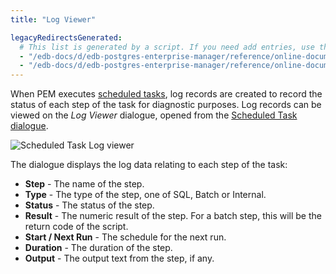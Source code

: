 ```yaml
---
title: "Log Viewer"

legacyRedirectsGenerated:
  # This list is generated by a script. If you need add entries, use the `legacyRedirects` key.
  - "/edb-docs/d/edb-postgres-enterprise-manager/reference/online-documentation/8.0/pem_log_view.html"
  - "/edb-docs/d/edb-postgres-enterprise-manager/reference/online-documentation/latest/pem_log_view.html"
---
```


<div id="pem_log_view" class="registered_link"></div>

When PEM executes [scheduled tasks](./#pem_task_view), log records are created to record the status of each step of the task for diagnostic purposes. Log records can be viewed on the *Log Viewer* dialogue, opened from the [Scheduled Task dialogue](./#pem_task_view).

![Scheduled Task Log viewer](../../images/pem_log_view.png)

The dialogue displays the log data relating to each step of the task:

-   **Step** - The name of the step.
-   **Type** - The type of the step, one of SQL, Batch or Internal.
-   **Status** - The status of the step.
-   **Result** - The numeric result of the step. For a batch step, this will be the return code of the script.
-   **Start / Next Run** - The schedule for the next run.
-   **Duration** - The duration of the step.
-   **Output** - The output text from the step, if any.
